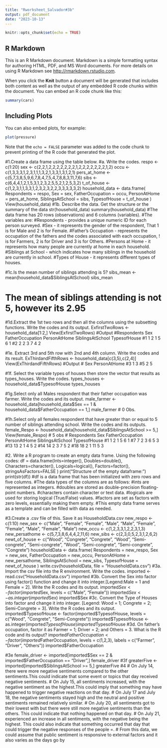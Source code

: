 ```yaml
---
title: "Rworksheet_Salvador#3b"
output: pdf_document
date: "2023-10-13"
---
```


```r
knitr::opts_chunk$set(echo = TRUE)
```

## R Markdown

This is an R Markdown document. Markdown is a simple formatting syntax for authoring HTML, PDF, and MS Word documents. For more details on using R Markdown see <http://rmarkdown.rstudio.com>.

When you click the **Knit** button a document will be generated that includes both content as well as the output of any embedded R code chunks within the document. You can embed an R code chunk like this:

```r
summary(cars)
```

## Including Plots

You can also embed plots, for example:

```r
plot(pressure)
```

Note that the `echo = FALSE` parameter was added to the code chunk to prevent printing of the R code that generated the plot.

#1.Create a data frame using the table below.
#a. Write the codes.
respo <- c(1:20)
sex <- c(2,2,1,2,2,2,2,2,2,2,1,2,2,2,2,2,2,2,1,2)
occu <- c(1,3,3,3,1,2,3,1,1,1,3,2,1,3,3,1,3,1,2,1)
pers_at_home <- c(5,7,3,8,5,9,6,7,8,4,7,5,4,7,8,8,3,11,7,6)
sibs <- c(6,4,4,1,2,1,5,3,1,2,3,2,5,5,2,1,2,5,3,2)
t_of_house <- c(1,2,3,1,1,3,3,1,2,3,2,3,2,2,3,3,3,3,3,2)
household_data <- data.frame(
  Respondents = respo,
  Sex = sex,
  FatherOccupation = occu,
  PersonAtHome = pers_at_home,
  SiblingsAtSchool = sibs,
  TypesofHouse = t_of_house
)
View(household_data)
#1b. Describe the data. Get the structure or the summary of the data
str(household_data)
summary(household_data)
#The data frame has 20 rows (observations) and 6 columns (variables).
#The variables are:
#Respondents - provides a unique numeric ID for each person surveyed.
#Sex - it represents the gender of the respondent, That 1 is for Male and 2 is for Female.
#Father's Occupation - represents the occupation of the fathers and the codes associated with each occupation, ! is for Farmers, 2 is for Driver and 3 is for Others.
#Persons at Home - it represents how many people are currently at home in each household.
#Siblings at School - which indicates how many siblings in the household are currently in school.
#Types of House - it represents different types of houses.

#1c.Is the mean number of siblings attending is 5?
sibs_mean <- mean(household_data$SiblingsAtSchool)
sibs_mean

# The mean of siblings attending is not 5, however its 2.95
#1d.Extract the 1st two rows and then all the columns using the subsetting functions. Write the codes and its output.
ExfirstTwoRows <- household_data[1:2,]
View(ExfirstTwoRows)
#Output
#Respondents Sex FatherOccupation PersonAtHome SiblingsAtSchool TypesofHouse
#1           1   2                1            5                6            1
#2           2   2                3            7                4            2

#1e. Extract 3rd and 5th row with 2nd and 4th column. Write the codes and its result.
ExThirdandFifthRows <- household_data[c(3,5),c(2,4)]
View(ExThirdandFifthRows)
#Output
# Sex PersonAtHome
#3   1            3
#5   2            5

#1f. Select the variable types of houses then store the vector that results as types_houses. Write the codes.
types_houses <- household_data$TypesofHouse
types_houses

#1g.Select only all Males respondent that their father occupation was farmer. Write the codes and its output.
male_farmer <- household_data[household_data$Sex == 1 & household_data$FatherOccupation == 1,]
male_farmer
# 0 Obs.

#1h.Select only all females respondent that have greater than or equal to 5 number of siblings attending school. Write the codes and its outputs.
female_Respo <- household_data[household_data$SiblingsAtSchool >= 5,]
View(female_Respo)
# 5 obs
# Respondents Sex FatherOccupation PersonAtHome SiblingsAtSchool TypesofHouse
#1            1   2                1            5                6            1
#7            7   2                3            6                5            3
#13          13   2                1            4                5            2
#14          14   2                3            7                5            2
#18          18   2                1           11                5            3

#2. Write a R program to create an empty data frame. Using the following codes:
df = data.frame(Ints=integer(),
Doubles=double(), Characters=character(),
Logicals=logical(),
Factors=factor(),
stringsAsFactors=FALSE
)
print("Structure of the empty dataframe:")
print(str(df))
#df is a data frame that has been initialized with zero rows and five columns.
#The data types of the columns are as follows:
#ints are represented as integers.
#doubles are stored as double-precision floating-point numbers.
#characters contain character or text data.
#logicals are used for storing logical (True/False) values.
#factors are set as factors with zero levels, essentially making them empty.
#This empty data frame serves as a template and can be filled with data as needed.

#3.Create a .csv file of this. Save it as HouseholdData.csv
new_respo <- c(1:10)
new_sex <- c("Male", "Female", "Female", "Male", "Male", "Female", "Female", "Male", "Female", "Male")
new_occu <- c(1,2,3,3,1,2,2,3,1,3)
new_persathome <- c(5,7,3,8,6,4,4,2,11,6)
new_sibs <- c(2,3,0,5,2,3,1,2,6,2)
newt_of_house <- c("Wood", "Congrete", "Congrete", "Wood", "Semi-congrete", "Semi-congrete", "Wood", "Semi-congrete", "Semi-congrete", "Congrete")
householdData <- data.frame(
  Respondents = new_respo,
  Sex = new_sex,
  FatherOccupation = new_occu,
  PersonAtHome = new_persathome,
  SiblingsAtSchool = new_sibs,
  TypesofHouse = newt_of_house
)
write.csv(householdData, file = "HouseholdData.csv")
#3a. Import the csv file into the R environment. Write the codes.
imported <-  read.csv("HouseholdData.csv")
imported
#3b. Convert the Sex into factor using factor() function and change it into integer.[Legend:Male = 1 and Female = 2]. Write the R codes and its output.
imported$Sex <- factor(imported$Sex, levels = c("Male", "Female"))
imported$Sex <- as.integer(imported$Sex)
imported$Sex
#3c. Convert the Type of Houses into factor and change it into integer. [Legend: Wood = 1; Congrete = 2; Semi-Congrete = 3]. Write the R codes and its output.
imported$TypesofHouse <- factor(imported$TypesofHouse, levels = c("Wood", "Congrete", "Semi-Congrete"))
imported$TypesofHouse <- as.integer(imported$TypesofHouse)
imported$TypesofHouse 
#3d. On father’s occupation, factor it as Farmer = 1; Driver = 2; and Others = 3. What is the R code and its output?
imported$FatherOccupation <- factor(imported$FatherOccupation, levels = c(1,2,3), labels = c("Farmer", "Driver", "Others"))
imported$FatherOccupation 

#3e
female_driver <- imported[imported$Sex == 2 & imported$FatherOccupation == "Driver",]
female_driver
#3f
greaterFive <- imported[imported$SiblingsAtSchool >= 5,]
greaterFive
#4
# On July 14, there were more negative sentiments compared to the other sentiments.This could indicate that some event or topics that day received negative sentiments.
# On July 15, all sentiments increased, with the negative sentiment as the highest.This could imply that something may have happened to trigger negative reactions on that day.
# On July 17 and July 18, the negative sentiments stayed high and the neutral and positive sentiments remained relatively similar.
# On July 20, all sentiments got to their lowest with but there were still more negative sentiments than the others. This could indicate that nothing happened on that day.
# On July 21, experienced an increase in all sentiments, with the negative being the highest. This could also indicate that something occurred that day that could trigger the negative responses of the people =.
# From this data, we could assume that public sentiment is responsive to external factors and it also varies as the days go by
